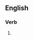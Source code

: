 ==English==

===Verb===
{{head|en|present participle}}

# {{present participle of|aggrieve|lang=en|nocat=1}}
